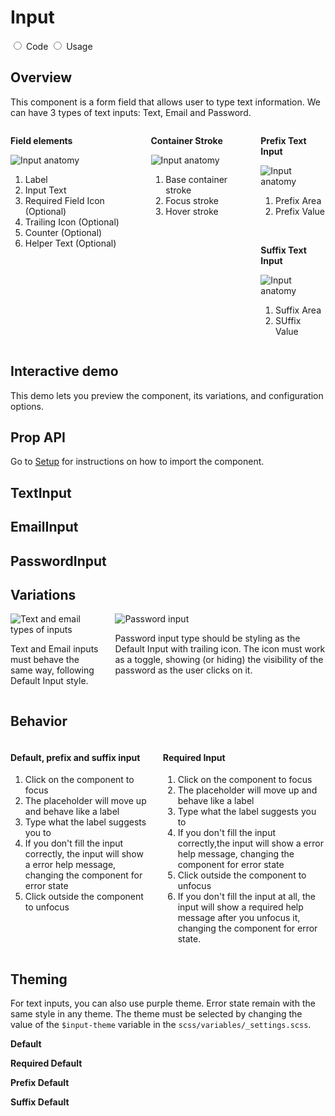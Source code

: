 

<Meta title="Components/Text Input" component={TextInput} />

<div class="docs-title docs-title--with-tab">
  <div>
    <h1 class="docs-title__text">Input</h1>
  </div>
</div>

<div class="docs-content">
 <div className="simple-tab-wrapper"></div>

  <input className="simple-tab" type="radio" name="type-tab" id="tab1" defaultChecked/>
  <label htmlFor="tab1">Code</label>

  <input className="simple-tab" type="radio" name="type-tab" id="tab2" />
  <label htmlFor="tab2">Usage</label>

  <div className="simple-tab__content content1">
    <h2>Overview</h2>
    <p>This component is a form field that allows user to type text information. We can have 3 types of text inputs: Text, Email and Password.</p>
    <div className="doc-anatomy-block">
      <div class="columns">
        <div class="column">
         <p><strong>Field elements</strong></p>
          <img src="docs/text-input/input+counter.png" alt="Input anatomy" />
          <ol>
            <li>Label</li>
            <li>Input Text</li>
            <li>Required Field Icon (Optional)</li>
            <li>Trailing Icon (Optional)</li>
            <li>Counter (Optional)</li>
            <li>Helper Text (Optional)</li>
          </ol>
        </div>
        <div class="column">
            <p><strong>Container Stroke</strong></p>
            <img src="docs/text-input/container-input.png" alt="Input anatomy" />
            <ol>
              <li>Base container stroke</li>
              <li>Focus stroke</li>
              <li>Hover stroke</li>
            </ol>
        </div>
         <div class="column">
            <p><strong>Prefix Text Input</strong></p>
            <img src="docs/text-input/prefix.png" alt="Input anatomy" />
            <ol>
              <li>Prefix Area</li>
              <li>Prefix Value</li>
            </ol>
            <br />
            <p><strong>Suffix Text Input</strong></p>
            <img src="docs/text-input/suffix.png" alt="Input anatomy" />
            <ol>
              <li>Suffix Area</li>
              <li>SUffix Value</li>
            </ol>
        </div>
      </div>
    </div>
    <h2>Interactive demo</h2>
    <p>This demo lets you preview the component, its variations, and configuration options.</p>
    <TextInputPlayground />
    <h2>Prop API</h2>
    <p>Go to <a href="/?path=/docs/getting-started-setup-confetti--page">Setup</a> for instructions on how to import the component.</p>
    <h2>TextInput</h2>
    <ArgsTable of={TextInput} />
    <h2>EmailInput</h2>
    <ArgsTable of={EmailInput} />
    <h2>PasswordInput</h2>
    <ArgsTable of={PasswordInput} />
  </div> 
  <div className="simple-tab__content content2">
    <h2>Variations</h2>
    <div class="columns">
      <div class="column">
        <img src="docs/text-input/types-01.png" alt="Text and email types of inputs" />
        <p class="u-color-cyan-60">
          Text and Email inputs must behave the same way, following Default Input style.
        </p>
      </div>
      <div class="column">
        <img src="docs/text-input/types-02.png" alt="Password input" />
        <p>
          Password input type should be styling as the Default Input with trailing icon.
          The icon must work as a toggle, showing (or hiding) the visibility of the password as the user clicks on it.
        </p>
      </div>
    </div>
    <h2>Behavior</h2>
    <div class="columns">
      <div class="column">
        <h4>Default, prefix and suffix input</h4>
        <ol>
          <li>Click on the component to focus </li>
          <li>The placeholder will move up and behave like a label</li>
          <li>Type what the label suggests you to</li>
          <li>If you don't fill the input correctly, the input will show a error help message, changing the component for error state</li>
          <li>Click outside the component to unfocus</li>
        </ol>
      </div>
      <div class="column">
        <h4>Required Input</h4>
        <ol>
          <li>Click on the component to focus</li>
          <li>The placeholder will move up and behave like a label</li>
          <li>Type what the label suggests you to</li>
          <li>If you don't fill the input correctly,the input will show a error help message, changing the component for error state</li>
          <li>Click outside the component to unfocus</li>
          <li>If you don't fill the input at all, the input will show a required help message after you unfocus it,
          changing the component for error state.</li>
        </ol>
      </div>
    </div>
<h2>Theming</h2>
<p>For text inputs, you can also use purple theme. Error state remain with the same style in any theme. 
  The theme must be selected by changing the value of the <code>$input-theme</code> variable in the <code>scss/variables/_settings.scss</code>.
</p>

<Canvas>
  <Story name="Styles">
  <Fragment>
    <div className="stories-half_width-wrapper lab-input--stories-force-purple">
      <p><strong>Default</strong></p>
        <TextInput defaultValue="Purple" id="purple1" label="Label" />
      <p><strong>Required Default</strong></p>
        <TextInput id="purple2" label="Label" defaultValue="Purple"
        helpMessage="Help message" required />
      <p><strong>Prefix Default</strong></p>
        <TextInput defaultValue="Purple"
        id="purple3" label="Label" prefix="R$" />
      <p><strong>Suffix Default</strong></p>
        <TextInput defaultValue="Purple"
        id="suffix-address-purple" label="Label" suffix=".com" />
    </div>
  </Fragment>
  </Story>
</Canvas>

  </div>
</div>
